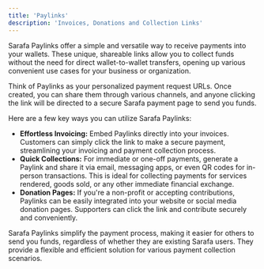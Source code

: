 ```yaml
---
title: 'Paylinks'
description: 'Invoices, Donations and Collection Links'
---
```


Sarafa Paylinks offer a simple and versatile way to receive payments into your wallets. These unique, shareable links allow you to collect funds without the need for direct wallet-to-wallet transfers, opening up various convenient use cases for your business or organization.

Think of Paylinks as your personalized payment request URLs. Once created, you can share them through various channels, and anyone clicking the link will be directed to a secure Sarafa payment page to send you funds.

Here are a few key ways you can utilize Sarafa Paylinks:

* **Effortless Invoicing:** Embed Paylinks directly into your invoices. Customers can simply click the link to make a secure payment, streamlining your invoicing and payment collection process.
* **Quick Collections:** For immediate or one-off payments, generate a Paylink and share it via email, messaging apps, or even QR codes for in-person transactions. This is ideal for collecting payments for services rendered, goods sold, or any other immediate financial exchange.
* **Donation Pages:** If you're a non-profit or accepting contributions, Paylinks can be easily integrated into your website or social media donation pages. Supporters can click the link and contribute securely and conveniently.

Sarafa Paylinks simplify the payment process, making it easier for others to send you funds, regardless of whether they are existing Sarafa users. They provide a flexible and efficient solution for various payment collection scenarios.

